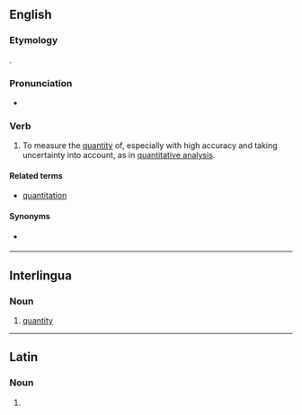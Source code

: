 ==English==

===Etymology===
{{back-form|en|quantitative}}.

===Pronunciation===
* {{a|UK}} {{IPA|/ˈkwɒn.tɪ.teɪt/|lang=en}}

===Verb===
{{en-verb|quantitat}}

# {{lb|en|transitive}} To measure the [[quantity]] of, especially with high accuracy and taking uncertainty into account, as in [[quantitative analysis]].

====Related terms====
* [[quantitation]]

====Synonyms====
* {{sense|assign a quantity to}} {{l|en|quantify}}

----

==Interlingua==

===Noun===
{{ia-noun}}

# [[quantity]]

----

==Latin==

===Noun===
{{la-noun-form|quantitāte}}

# {{inflection of|quantitās||abl|s|lang=la}}